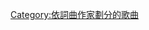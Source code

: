 {{Category explanation|'''安德鲁·沃特曼'''（即'''{{tsl|en|Andrew Watt (musician)|安德魯·瓦特}}'''）創作或聯合創作的歌曲}}

[[Category:依詞曲作家劃分的歌曲|Category:依詞曲作家劃分的歌曲]]